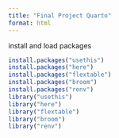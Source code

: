```yaml
---
title: "Final Project Quarto"
format: html
---
```

install and load packages
```r
install.packages("usethis")
install.packages("here")
install.packages("flextable")
install.packages("broom")
install.packages("renv")
library("usethis")
library("here")
library("flextable")
library("broom")
library("renv")
```

